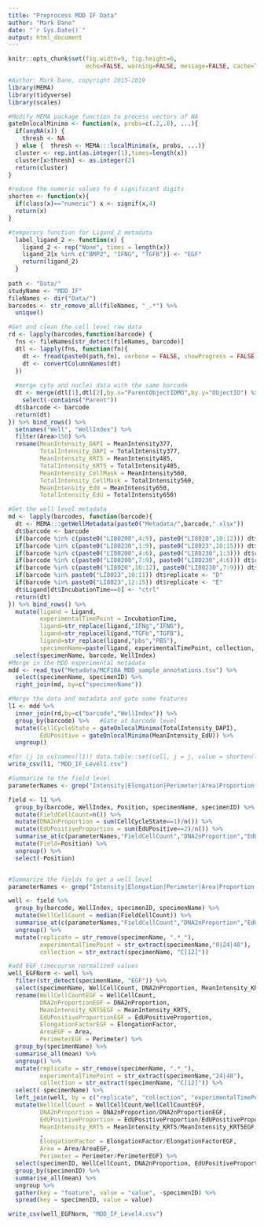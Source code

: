 ```yaml
---
title: "Preprocess MDD IF Data"
author: "Mark Dane"
date: "`r Sys.Date()`"
output: html_document
---
```



```r
knitr::opts_chunk$set(fig.width=9, fig.height=6,
                      echo=FALSE, warning=FALSE, message=FALSE, cache=TRUE)

#Author: Mark Dane, copyright 2015-2019
library(MEMA)
library(tidyverse)
library(scales)

#Modify MEMA package function to process vectors of NA
gateOnlocalMinima <- function(x, probs=c(.2,.8), ...){
  if(anyNA(x)) {
    thresh <- NA
  } else {  thresh <- MEMA:::localMinima(x, probs, ...)}
  cluster <- rep.int(as.integer(1),times=length(x))
  cluster[x>thresh] <- as.integer(2)
  return(cluster)
}

#reduce the numeric values to 4 significant digits
shorten <- function(x){
  if(class(x)=="numeric") x <- signif(x,4)
  return(x)
}

#temporary function for Ligand_2 metadata
  label_ligand_2 <- function(x) {
    ligand_2 <- rep("None", times = length(x))
    ligand_2[x %in% c("BMP2", "IFNG", "TGFB")] <- "EGF"
    return(ligand_2)
  }
  
path <- "Data/"
studyName <- "MDD_IF"
fileNames <- dir("Data/")
barcodes <- str_remove_all(fileNames, "_.*") %>%
  unique()

```


```r

#Get and clean the cell level raw data
rd <- lapply(barcodes,function(barcode) {
  fns <- fileNames[str_detect(fileNames, barcode)]
  dtl <- lapply(fns, function(fn){
    dt <- fread(paste0(path,fn), verbose = FALSE, showProgress = FALSE)
    dt <- convertColumnNames(dt) 
  })  
  
  #merge cyto and nuclei data with the same barcode
  dt <- merge(dtl[1],dtl[2],by.x="ParentObjectIDMO",by.y="ObjectID") %>%
    select(-contains("Parent"))
  dt$barcode <- barcode
  return(dt)
}) %>% bind_rows() %>%
  setnames("Well", "WellIndex") %>%
  filter(Area>150) %>%
  rename(MeanIntensity_DAPI = MeanIntensity377,
         TotalIntensity_DAPI = TotalIntensity377,
         MeanIntensity_KRT5 = MeanIntensity485,
         TotalIntensity_KRT5 = TotalIntensity485,
         MeanIntensity_CellMask = MeanIntensity560,
         TotalIntensity_CellMask = TotalIntensity560,
         MeanIntensity_EdU = MeanIntensity650,
         TotalIntensity_EdU = TotalIntensity650)

#Get the well level metadata
md <- lapply(barcodes, function(barcode){
  dt <- MEMA:::getWellMetadata(paste0("Metadata/",barcode,".xlsx"))
  dt$barcode <- barcode
  if(barcode %in% c(paste0("LI80200",4:9), paste0("LI8020",10:12))) dt$collection <- "C1"
  if(barcode %in% c(paste0("LI80230",1:9), paste0("LI8023",10:15))) dt$collection <- "C2"
  if(barcode %in% c(paste0("LI80200",4:6), paste0("LI80230",1:3))) dt$replicate <- "A"
  if(barcode %in% c(paste0("LI80200",7:9), paste0("LI80230",4:6))) dt$replicate <- "B"
  if(barcode %in% c(paste0("LI8020",10:12), paste0("LI80230",7:9))) dt$replicate <- "C"
  if(barcode %in% paste0("LI8023",10:11)) dt$replicate <- "D"
  if(barcode %in% paste0("LI8023",12:15)) dt$replicate <- "E"
  dt$Ligand[dt$IncubationTime==0] <- "ctrl"
  return(dt)
}) %>% bind_rows() %>%
  mutate(ligand = Ligand,
         experimentalTimePoint = IncubationTime,
         ligand=str_replace(ligand,"IFNg","IFNG"),
         ligand=str_replace(ligand,"TGFb","TGFB"),
         ligand=str_replace(ligand,"pbs","PBS"),
         specimenName=paste(ligand, experimentalTimePoint, collection, replicate, sep="_")) %>%
  select(specimenName, barcode, WellIndex)
#Merge in the MDD experimental metadata
mdd <- read_tsv("Metadata/MCF10A_MDD_sample_annotations.tsv") %>%
  select(specimenName, specimenID) %>%
  right_join(md, by=c("specimenName"))

#Merge the data and metadata and gate some features
l1 <- mdd %>%
  inner_join(rd,by=c("barcode","WellIndex")) %>%
  group_by(barcode) %>%   #Gate at barcode level
  mutate(CellCycleState = gateOnlocalMinima(TotalIntensity_DAPI),
         EdUPositive = gateOnlocalMinima(MeanIntensity_EdU)) %>%
  ungroup()

#for (j in colnames(l1)) data.table::set(cell, j = j, value = shorten(l1[[j]]))
write_csv(l1, "MDD_IF_Level1.csv")
```


```r

#Summarize to the field level
parameterNames <- grep("Intensity|Elongation|Perimeter|Area|Proportion|Count|Thresh",colnames(l1),value = TRUE)

field <- l1 %>%
  group_by(barcode, WellIndex, Position, specimenName, specimenID) %>%
  mutate(FieldCellCount=n()) %>%
  mutate(DNA2nProportion = sum(CellCycleState==1)/n()) %>%
  mutate(EdUPositiveProportion = sum(EdUPositive==2)/n()) %>%
  summarise_at(c(parameterNames,"FieldCellCount","DNA2nProportion","EdUPositiveProportion"),numericMedian) %>%
  mutate(Field=Position) %>%
  ungroup() %>%
  select(-Position)


#Summarize the fields to get a well level
parameterNames <- grep("Intensity|Elongation|Perimeter|Area|Proportion|Count|Thresh",colnames(field),value = TRUE)

well <- field %>%
  group_by(barcode, WellIndex, specimenID, specimenName) %>%
  mutate(WellCellCount = median(FieldCellCount)) %>%
  summarise_at(c(parameterNames,"FieldCellCount","DNA2nProportion","EdUPositiveProportion", "WellCellCount"),numericMedian) %>%
  ungroup() %>%
  mutate(replicate = str_remove(specimenName, ".*_"),
         experimentalTimePoint = str_extract(specimenName,"0|24|48"),
         collection = str_extract(specimenName, "C[12]"))

#add EGF timecourse normalized values
well_EGFNorm <- well %>%
  filter(str_detect(specimenName, "EGF")) %>%
  select(specimenName, WellCellCount, DNA2nProportion, MeanIntensity_KRT5, EdUPositiveProportion, ElongationFactor, Perimeter, Area) %>%
  rename(WellCellCountEGF = WellCellCount,
         DNA2nProportionEGF = DNA2nProportion,
         MeanIntensity_KRT5EGF = MeanIntensity_KRT5,
         EdUPositiveProportionEGF = EdUPositiveProportion,
         ElongationFactorEGF = ElongationFactor,
         AreaEGF = Area,
         PerimeterEGF = Perimeter) %>%
  group_by(specimenName) %>%
  summarise_all(mean) %>%
  ungroup() %>%
  mutate(replicate = str_remove(specimenName, ".*_"),
         experimentalTimePoint = str_extract(specimenName,"24|48"),
         collection = str_extract(specimenName, "C[12]")) %>%
  select(-specimenName) %>%
  left_join(well, by = c("replicate", "collection", "experimentalTimePoint")) %>%
  mutate(WellCellCount = WellCellCount/WellCellCountEGF,
         DNA2nProportion = DNA2nProportion/DNA2nProportionEGF,
         EdUPositiveProportion = EdUPositiveProportion/EdUPositiveProportionEGF,
         MeanIntensity_KRT5 = MeanIntensity_KRT5/MeanIntensity_KRT5EGF
         ,
         ElongationFactor = ElongationFactor/ElongationFactorEGF,
         Area = Area/AreaEGF,
         Perimeter = Perimeter/PerimeterEGF) %>%
  select(specimenID, WellCellCount, DNA2nProportion, EdUPositiveProportion, MeanIntensity_KRT5, ElongationFactor, Area, Perimeter) %>%
  group_by(specimenID) %>%
  summarise_all(mean) %>%
  ungroup %>%
  gather(key = "feature", value = "value", -specimenID) %>%
  spread(key = specimenID, value = value)

write_csv(well_EGFNorm, "MDD_IF_Level4.csv")

```


